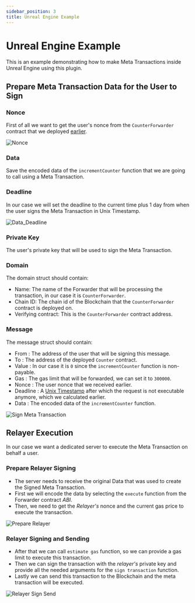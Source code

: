 ```yaml
---
sidebar_position: 3
title: Unreal Engine Example
---
```


# Unreal Engine Example
This is an example demonstrating how to make Meta Transactions inside Unreal Engine using this plugin.

## Prepare Meta Transaction Data for the User to Sign

### Nonce
First of all we want to get the user's nonce from the `CounterForwarder` contract that we deployed [earlier](/docs/ethereum/meta-transactions/example/forwarder).

![Nonce](_static/img/get_nonce.png)

### Data
Save the encoded data of the `incrementCounter` function that we are going to call using a Meta Transaction.

### Deadline

In our case we will set the deadline to the current time plus 1 day from when the user signs the Meta Transaction in Unix Timestamp.

![Data_Deadline](_static/img/data_deadline.png)

### Private Key
The user's private key that will be used to sign the Meta Transaction.

### Domain

The domain struct should contain:

* Name: The name of the Forwarder that will be processing the transaction, in our case it is
`CounterForwarder`.
* Chain ID: The chain id of the Blockchain that the `CounterForwarder` contract is deployed on.
* Verifying contract: This is the `CounterForwarder` contract address.

### Message

The message struct should contain:

* From : The address of the user that will be signing this message.
* To : The address of the deployed `Counter` contract.
* Value : In our case it is `0` since the `incrementCounter` function is non-payable.
* Gas : The gas limit that will be forwarded, we can set it to `300000`.
* Nonce : The user nonce that we received earlier.
* Deadline : A [Unix Timestamp](/docs/ethereum/meta-transactions/sign-meta-transaction#unix-timestamp) after which the request is not executable anymore, which we calculated earlier.
* Data : The encoded data of the `incrementCounter` function.

![Sign Meta Transaction](_static/img/Sign_meta_transaction.png)


## Relayer Execution

In our case we want a dedicated server to execute the Meta Transaction on behalf a user.

### Prepare Relayer Signing

* The server needs to receive the original Data that was used to create the Signed Meta Transaction.
* First we will encode the data by selecting the `execute` function from the Forwarder contract *ABI*.
* Then, we need to get the *Relayer's* nonce and the current gas price to execute the transaction.

![Prepare Relayer](_static/img/relayer_prepare.png)

### Relayer Signing and Sending

* After that we can call `estimate gas` function, so we can provide a gas limit to execute this transaction.
* Then we can sign the transaction with the *relayer's* private key and provide all the needed arguments for the
`sign transaction` function.
* Lastly we can send this transaction to the Blockchain and the meta transaction will be executed.

![Relayer Sign Send](_static/img/relayer_sign_send.png)































